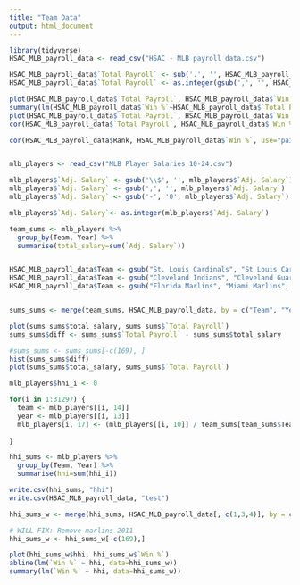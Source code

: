 ```yaml
---
title: "Team Data"
output: html_document
---
```


```r
library(tidyverse)
HSAC_MLB_payroll_data <- read_csv("HSAC - MLB payroll data.csv")

HSAC_MLB_payroll_data$`Total Payroll` <- sub('.', '', HSAC_MLB_payroll_data$`Total Payroll`)
HSAC_MLB_payroll_data$`Total Payroll` <- as.integer(gsub(',', '', HSAC_MLB_payroll_data$`Total Payroll`))

plot(HSAC_MLB_payroll_data$`Total Payroll`, HSAC_MLB_payroll_data$`Win %`)
summary(lm(HSAC_MLB_payroll_data$`Win %`~HSAC_MLB_payroll_data$`Total Payroll`))
plot(HSAC_MLB_payroll_data$`Total Payroll`, HSAC_MLB_payroll_data$`Win %`)
cor(HSAC_MLB_payroll_data$`Total Payroll`, HSAC_MLB_payroll_data$`Win %`, use="pairwise.complete.obs")

cor(HSAC_MLB_payroll_data$Rank, HSAC_MLB_payroll_data$`Win %`, use="pairwise.complete.obs")



```

```r
mlb_players <- read_csv("MLB Player Salaries 10-24.csv")

mlb_players$`Adj. Salary` <- gsub('\\$', '', mlb_players$`Adj. Salary`)
mlb_players$`Adj. Salary` <- gsub(',', '', mlb_players$`Adj. Salary`)
mlb_players$`Adj. Salary` <- gsub('-', '0', mlb_players$`Adj. Salary`)

mlb_players$`Adj. Salary`<- as.integer(mlb_players$`Adj. Salary`)

team_sums <- mlb_players %>% 
  group_by(Team, Year) %>%
  summarise(total_salary=sum(`Adj. Salary`))


HSAC_MLB_payroll_data$Team <- gsub("St. Louis Cardinals", "St Louis Cardinals", HSAC_MLB_payroll_data$Team)
HSAC_MLB_payroll_data$Team <- gsub("Cleveland Indians", "Cleveland Guardians", HSAC_MLB_payroll_data$Team)
HSAC_MLB_payroll_data$Team <- gsub("Florida Marlins", "Miami Marlins", HSAC_MLB_payroll_data$Team)


sums_sums <- merge(team_sums, HSAC_MLB_payroll_data, by = c("Team", "Year"), all = TRUE)

plot(sums_sums$total_salary, sums_sums$`Total Payroll`)
sums_sums$diff <- sums_sums$`Total Payroll` - sums_sums$total_salary

#sums_sums <- sums_sums[-c(169), ]
hist(sums_sums$diff)
plot(sums_sums$total_salary, sums_sums$`Total Payroll`)

mlb_players$hhi_i <- 0

for(i in 1:31297) {
  team <- mlb_players[[i, 14]]
  year <- mlb_players[[i, 13]]
  mlb_players[i, 17] <- (mlb_players[[i, 10]] / team_sums[team_sums$Team == team & team_sums$Year == year, 3]) ^ 2
  
}

hhi_sums <- mlb_players %>% 
  group_by(Team, Year) %>%
  summarise(hhi=sum(hhi_i))

write.csv(hhi_sums, "hhi")
write.csv(HSAC_MLB_payroll_data, "test")

hhi_sums_w <- merge(hhi_sums, HSAC_MLB_payroll_data[, c(1,3,4)], by = c("Team", "Year"), all=TRUE) 

# WILL FIX: Remove marlins 2011
hhi_sums_w <- hhi_sums_w[-c(169),]

plot(hhi_sums_w$hhi, hhi_sums_w$`Win %`)
abline(lm(`Win %` ~ hhi, data=hhi_sums_w))
summary(lm(`Win %` ~ hhi, data=hhi_sums_w))
```

